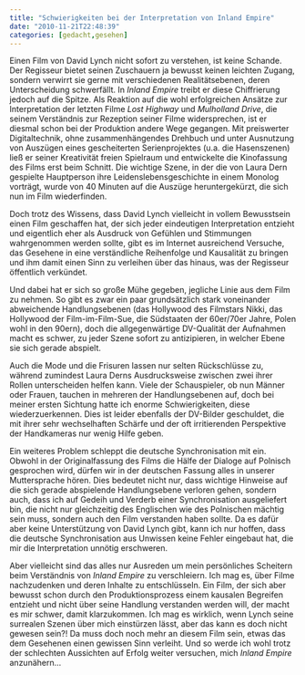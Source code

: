```yaml
---
title: "Schwierigkeiten bei der Interpretation von Inland Empire"
date: "2010-11-21T22:48:39"
categories: [gedacht,gesehen]
---
```


Einen Film von David Lynch nicht sofort zu verstehen, ist keine Schande. Der Regisseur bietet seinen Zuschauern ja bewusst keinen leichten Zugang, sondern verwirrt sie gerne mit verschiedenen Realitätsebenen, deren Unterscheidung schwerfällt. In *Inland Empire* treibt er diese Chiffrierung jedoch auf die Spitze. Als Reaktion auf die wohl erfolgreichen Ansätze zur Interpretation der letzten Filme *Lost Highway* und *Mulholland Drive*, die seinem Verständnis zur Rezeption seiner Filme widersprechen, ist er diesmal schon bei der Produktion andere Wege gegangen. Mit preiswerter Digitaltechnik, ohne zusammenhängendes Drehbuch und unter Ausnutzung von Auszügen eines gescheiterten Serienprojektes (u.a. die Hasenszenen) ließ er seiner Kreativität freien Spielraum und entwickelte die Kinofassung des Films erst beim Schnitt. Die wichtige Szene, in der die von Laura Dern gespielte Hauptperson ihre Leidenslebensgeschichte in einem Monolog vorträgt, wurde von 40 Minuten auf die Auszüge heruntergekürzt, die sich nun im Film wiederfinden.

Doch trotz des Wissens, dass David Lynch vielleicht in vollem Bewusstsein einen Film geschaffen hat, der sich jeder eindeutigen Interpretation entzieht und eigentlich eher als Ausdruck von Gefühlen und Stimmungen wahrgenommen werden sollte, gibt es im Internet ausreichend Versuche, das Gesehene in eine verständliche Reihenfolge und Kausalität zu bringen und ihm damit einen Sinn zu verleihen über das hinaus, was der Regisseur öffentlich verkündet.

Und dabei hat er sich so große Mühe gegeben, jegliche Linie aus dem Film zu nehmen. So gibt es zwar ein paar grundsätzlich stark voneinander abweichende Handlungsebenen (das Hollywood des Filmstars Nikki, das Hollywood der Film-im-Film-Sue, die Südstaaten der 60er/70er Jahre, Polen wohl in den 90ern), doch die allgegenwärtige DV-Qualität der Aufnahmen macht es schwer, zu jeder Szene sofort zu antizipieren, in welcher Ebene sie sich gerade abspielt.

Auch die Mode und die Frisuren lassen nur selten Rückschlüsse zu, während zumindest Laura Derns Ausdrucksweise zwischen zwei ihrer Rollen unterscheiden helfen kann. Viele der Schauspieler, ob nun Männer oder Frauen, tauchen in mehreren der Handlungsebenen auf, doch bei meiner ersten Sichtung hatte ich enorme Schwierigkeiten, diese wiederzuerkennen. Dies ist leider ebenfalls der DV-Bilder geschuldet, die mit ihrer sehr wechselhaften Schärfe und der oft irritierenden Perspektive der Handkameras nur wenig Hilfe geben.

Ein weiteres Problem schleppt die deutsche Synchronisation mit ein. Obwohl in der Originalfassung des Films die Hälfe der Dialoge auf Polnisch gesprochen wird, dürfen wir in der deutschen Fassung alles in unserer Muttersprache hören. Dies bedeutet nicht nur, dass wichtige Hinweise auf die sich gerade abspielende Handlungsebene verloren gehen, sondern auch, dass ich auf Gedeih und Verderb einer Synchronisation ausgeliefert bin, die nicht nur gleichzeitig des Englischen wie des Polnischen mächtig sein muss, sondern auch den Film verstanden haben sollte. Da es dafür aber keine Unterstützung von David Lynch gibt, kann ich nur hoffen, dass die deutsche Synchronisation aus Unwissen keine Fehler eingebaut hat, die mir die Interpretation unnötig erschweren.

Aber vielleicht sind das alles nur Ausreden um mein persönliches Scheitern beim Verständnis von *Inland Empire* zu verschleiern. Ich mag es, über Filme nachzudenken und deren Inhalte zu entschlüsseln. Ein Film, der sich aber bewusst schon durch den Produktionsprozess einem kausalen Begreifen entzieht und nicht über seine Handlung verstanden werden will, der macht es mir schwer, damit klarzukommen. Ich mag es wirklich, wenn Lynch seine surrealen Szenen über mich einstürzen lässt, aber das kann es doch nicht gewesen sein?! Da muss doch noch mehr an diesem Film sein, etwas das dem Gesehenen einen gewissen Sinn verleiht. Und so werde ich wohl trotz der schlechten Aussichten auf Erfolg weiter versuchen, mich *Inland Empire* anzunähern...
